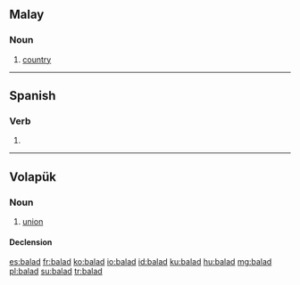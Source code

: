 ==Malay==

===Noun===
{{head|ms|noun}}

# [[country]]

----

==Spanish==

===Verb===
{{es-verb-form|balar}}

# {{es-verb form of|ending=ar|mood=imperative|sense=affirmative|pers=2|formal=no|number=plural|balar|region=Spain}}

----

==Volapük==

===Noun===
{{vo-noun}}

# [[union]]

====Declension====
{{vo-decl-noun}}

[[es:balad]]
[[fr:balad]]
[[ko:balad]]
[[io:balad]]
[[id:balad]]
[[ku:balad]]
[[hu:balad]]
[[mg:balad]]
[[pl:balad]]
[[su:balad]]
[[tr:balad]]